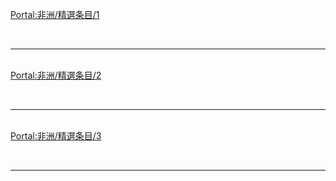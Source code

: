 {{Portal:非洲/box-header|精選条目|Portal:非洲/精選条目|}}

[[Portal:非洲/精選条目/1|Portal:非洲/精選条目/1]]<br> {{Portal:非洲/精選条目/1}} <div style="clear: both"></div><br/><hr/><br/>
[[Portal:非洲/精選条目/2|Portal:非洲/精選条目/2]]<br> {{Portal:非洲/精選条目/2}} <div style="clear: both"></div><br/><hr/><br/>
[[Portal:非洲/精選条目/3|Portal:非洲/精選条目/3]]<br> {{Portal:非洲/精選条目/3}} <div style="clear: both"></div><br/><hr/><br/>

{{Portal:非洲/box-footer|}}